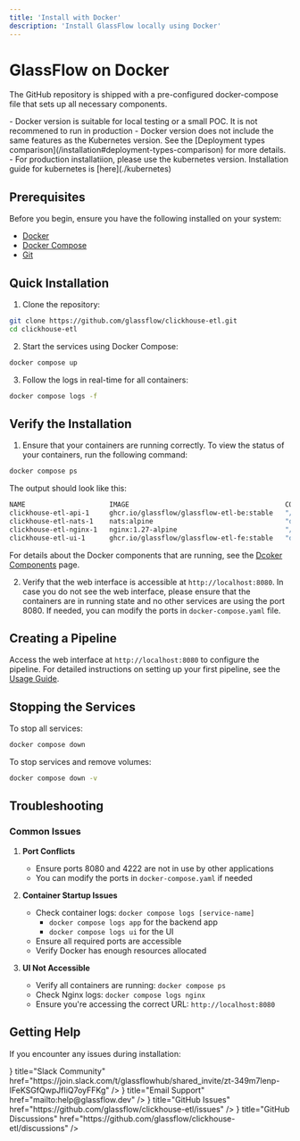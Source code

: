 ```yaml
---
title: 'Install with Docker'
description: 'Install GlassFlow locally using Docker'
---
```


# GlassFlow on Docker

The GitHub repository is shipped with a pre-configured docker-compose file that sets up all necessary components.

<Callout type="warning">
- Docker version is suitable for local testing or a small POC. It is not recommened to run in production
- Docker version does not include the same features as the Kubernetes version. See the [Deployment types comparison](/installation#deployment-types-comparison) for more details.
- For production installatiion, please use the kubernetes version. Installation guide for kubernetes is [here](./kubernetes)
</Callout>


## Prerequisites

Before you begin, ensure you have the following installed on your system:

- [Docker](https://docs.docker.com/get-docker/)
- [Docker Compose](https://docs.docker.com/compose/install/)
- [Git](https://git-scm.com/downloads)

## Quick Installation

1. Clone the repository:
```bash
git clone https://github.com/glassflow/clickhouse-etl.git
cd clickhouse-etl
```

2. Start the services using Docker Compose:
```bash
docker compose up
```

3. Follow the logs in real-time for all containers:
```bash
docker compose logs -f
```

## Verify the Installation

1. Ensure that your containers are running correctly. To view the status of your containers, run the following command:
```bash
docker compose ps
```
The output should look like this:

```bash
NAME                     IMAGE                                       COMMAND                  SERVICE   CREATED              STATUS          PORTS                                                                                                                          
clickhouse-etl-api-1     ghcr.io/glassflow/glassflow-etl-be:stable   "/sbin/tini -- /usr/…"   api       About a minute ago   Up 20 seconds                                                                                                                                  
clickhouse-etl-nats-1    nats:alpine                                 "docker-entrypoint.s…"   nats      About a minute ago   Up 20 seconds   6222/tcp, 0.0.0.0:4222->4222/tcp, 8222/tcp                                                                                     
clickhouse-etl-nginx-1   nginx:1.27-alpine                           "/docker-entrypoint.…"   nginx     About a minute ago   Up 20 seconds   80/tcp, 0.0.0.0:8080-8081->8080-8081/tcp                                                                                       
clickhouse-etl-ui-1      ghcr.io/glassflow/glassflow-etl-fe:stable   "docker-entrypoint.s…"   ui        About a minute ago   Up 20 seconds   8080/tcp                                                                                                                       
```

For details about the Docker components that are running, see the [Dcoker Components](/architecture/docker-components) page.

2. Verify that the web interface is accessible at `http://localhost:8080`. In case you do not see the web interface, 
please ensure that the containers are in running state and no other services are using the port 8080. If needed, you can modify the ports in `docker-compose.yaml` file.                                                                                                    

## Creating a Pipeline

Access the web interface at `http://localhost:8080` to configure the pipeline. 
For detailed instructions on setting up your first pipeline, see the [Usage Guide](/usage-guide).

## Stopping the Services

To stop all services:

```bash
docker compose down
```

To stop services and remove volumes:

```bash
docker compose down -v
```

## Troubleshooting

### Common Issues

1. **Port Conflicts**
   - Ensure ports 8080 and 4222 are not in use by other applications
   - You can modify the ports in `docker-compose.yaml` if needed

2. **Container Startup Issues**
   - Check container logs: `docker compose logs [service-name]` 
      - `docker compose logs app` for the backend app 
      - `docker compose logs ui` for the UI
   - Ensure all required ports are accessible
   - Verify Docker has enough resources allocated

3. **UI Not Accessible**
   - Verify all containers are running: `docker compose ps`
   - Check Nginx logs: `docker compose logs nginx`
   - Ensure you're accessing the correct URL: `http://localhost:8080`


## Getting Help

If you encounter any issues during installation:

<Cards>
    <Cards.Card icon={<DiscordIcon />} title="Slack Community" href="https://join.slack.com/t/glassflowhub/shared_invite/zt-349m7lenp-IFeKSGfQwpJfIiQ7oyFFKg" />
    <Cards.Card icon={<GlobeIcon />} title="Email Support" href="mailto:help@glassflow.dev" />
    <Cards.Card icon={<GitHubIcon />} title="GitHub Issues" href="https://github.com/glassflow/clickhouse-etl/issues" />
    <Cards.Card icon={<GitHubIcon />} title="GitHub Discussions" href="https://github.com/glassflow/clickhouse-etl/discussions" />
</Cards>